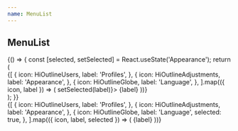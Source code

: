 ```yaml
---
name: MenuList
---
```



## MenuList

<Playground>
  {() => {
    const [selected, setSelected] = React.useState('Appearance');
    return (
      <Box width="$56" p="$4">
        <MenuList role="navigation">
          <Section title="Settings">
            {[
              {
                icon: HiOutlineUsers,
                label: 'Profiles',
              },
              {
                icon: HiOutlineAdjustments,
                label: 'Appearance',
              },
              {
                icon: HiOutlineGlobe,
                label: 'Language',
              },
            ].map(({ icon, label }) => (
              <MenuList.Item key={label} selected={selected === label} onClick={() => setSelected(label)}>
                <Icon as={icon} />
                <Text>{label}</Text>
              </MenuList.Item>
            ))}
          </Section>
        </MenuList>
      </Box>
    );
  }}
</Playground>

<Playground>
  <ThemeProvider theme="orange">
    <Box width="$56" p="$4">
      <MenuList role="navigation">
        <Section title="Settings">
          {[
            {
              icon: HiOutlineUsers,
              label: 'Profiles',
            },
            {
              icon: HiOutlineAdjustments,
              label: 'Appearance',
            },
            {
              icon: HiOutlineGlobe,
              label: 'Language',
              selected: true,
            },
          ].map(({ icon, label, selected }) => (
            <MenuList.Item key={label} selected={selected}>
              <Icon as={icon} />
              <Text>{label}</Text>
            </MenuList.Item>
          ))}
        </Section>
      </MenuList>
    </Box>
  </ThemeProvider>
</Playground>
